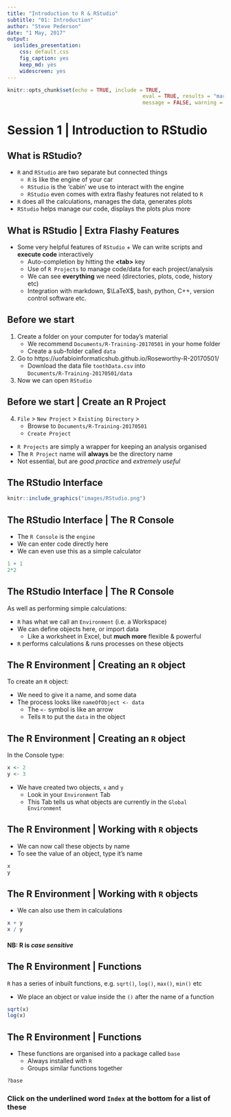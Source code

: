 ```yaml
---
title: "Introduction to R & RStudio"
subtitle: "01: Introduction"
author: "Steve Pederson"
date: "1 May, 2017"
output: 
  ioslides_presentation: 
    css: default.css
    fig_caption: yes
    keep_md: yes
    widescreen: yes
---
```


```r
knitr::opts_chunk$set(echo = TRUE, include = TRUE, 
											eval = TRUE, results = "markup",
											message = FALSE, warning = FALSE)
```

# Session 1 | Introduction to RStudio

## What is RStudio?

* `R` and `RStudio` are two separate but connected things
    + `R` is like the engine of your car
    + `RStudio` is the 'cabin' we use to interact with the engine
    + `RStudio` even comes with extra flashy features not related to `R` 
* `R` does all the calculations, manages the data, generates plots
* `RStudio` helps manage our code, displays the plots plus more

## What is RStudio | Extra Flashy Features

* Some very helpful features of `RStudio`
		+ We can write scripts and **execute code** interactively
    + Auto-completion by hitting the **\<tab\>** key
    + Use of `R Projects` to manage code/data for each project/analysis
    + We can see **everything** we need (directories, plots, code, history etc)
    + Integration with markdown, $\LaTeX$, bash, python, C++, version control software etc.

## Before we start

1. Create a folder on your computer for today's material
    + We recommend `Documents/R-Training-20170501` in your home folder
    + Create a sub-folder called `data`
2. Go to https://uofabioinformaticshub.github.io/Roseworthy-R-20170501/
    + Download the data file `toothData.csv` into  
    `Documents/R-Training-20170501/data`
3. Now we can open `RStudio`

## Before we start | Create an R Project

4. `File` > `New Project` > `Existing Directory` >
    + Browse to `Documents/R-Training-20170501`
    + `Create Project`

* `R Projects` are simply a wrapper for keeping an analysis organised
* The `R Project` name will **always** be the directory name
* Not essential, but are *good practice* and *extremely useful*

## The RStudio Interface

```r
knitr::include_graphics("images/RStudio.png")
```

## The RStudio Interface | The R Console

* The `R Console` is the `engine`
* We can enter code directly here
* We can even use this as a simple calculator

```r
1 + 1
2*2
```

## The RStudio Interface | The R Console

As well as performing simple calculations:

* `R` has what we call an `Environment` (i.e. a Workspace)
* We can define objects here, or import data
   + Like a worksheet in Excel, but **much more** flexible & powerful
* `R` performs calculations & runs processes on these objects

## The R Environment | Creating an `R` object

To create an `R` object:

* We need to give it a name, and some data
* The process looks like `nameOfObject <- data`
    + The `<-` symbol is like an arrow
    + Tells `R` to put the `data` in the object
    
## The R Environment | Creating an `R` object

In the Console type:

```r
x <- 2
y <- 3
```

* We have created two objects, `x` and `y`
    + Look in your `Environment` Tab
    + This Tab tells us what objects are currently in the `Global Environment`

## The R Environment | Working with `R` objects

* We can now call these objects by name
* To see the value of an object, type it's name

```r
x
y
```


## The R Environment | Working with `R` objects

* We can also use them in calculations

```r
x + y
x / y
```

#### NB: R is *case sensitive*

## The R Environment | Functions

`R` has a series of inbuilt functions, e.g. `sqrt()`, `log()`, `max()`, `min()` etc

* We place an object or value inside the `()` after the name of a function

```r
sqrt(x)
log(x)
```

## The R Environment | Functions

* These functions are organised into a package called `base`
    + Always installed with `R`
    + Groups similar functions together
    
```r
?base
```

### Click on the underlined word `Index` at the bottom for a list of these

